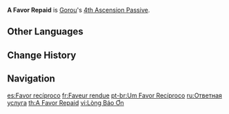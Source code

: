 {{Talent Infobox
|image         = Talent A Favor Repaid.png
|character     = Gorou
|type          = 4th Ascension Passive
|info          = Gorou receives the following DMG Bonuses to his attacks based on his DEF:
*[[Inuzaka All-Round Defense]]: Skill DMG increased by 156% of DEF
*[[Juuga: Forward Unto Victory]]: Skill DMG and Crystal Collapse DMG increased by 15.6% of DEF
|utility1      = Additive Base DMG Bonus
|scale_att1    = DEF
}}
'''A Favor Repaid''' is [[Gorou]]'s [[4th Ascension Passive]].

==Other Languages==
{{Other Languages
|en      = A Favor Repaid
|zhs     = 报恩之守
|zhs_rm  = Bào'ēn zhī Shǒu
|zht     = 報恩之守
|zht_rm  = Bào'ēn zhī Shǒu
|zh_tl   = Keeping of Gratitude
|ja      = 報恩の守護
|ja_rm   = Houon no Shugo
|ja_tl   = Repaid Protecion
|ko      = 보은의 수호
|ko_rm   = Bo'eun-ui Suho
|ko_tl   = Protection of Gratitude
|es      = Favor recíproco
|es_tl   = Reciprocal Favor
|fr      = Faveur rendue
|fr_tl   = Favor Repaid
|ru      = Ответная услуга
|ru_tl   = A Returned Favor
|th      = A Favor Repaid
|vi      = Lòng Báo Ơn
|vi_tl   = Grattitude
|de      = Unvergessene Dankbarkeit
|de_tl   = Unforgotten Gratitude
|id      = A Favor Repaid
|pt      = Um Favor Recíproco
|pt_tl   = 
|tr      = İyiliğin Karşılığı
|tr_tl   = 
|it      = Favore ripagato
|it_tl   = Repaid Favor
}}

==Change History==
{{Change History|2.3}}

==Navigation==
{{Talent Navbox|Gorou}}

[[es:Favor recíproco]]
[[fr:Faveur rendue]]
[[pt-br:Um Favor Recíproco]]
[[ru:Ответная услуга]]
[[th:A Favor Repaid]]
[[vi:Lòng Báo Ơn]]